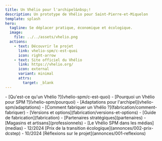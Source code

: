 ```yaml
---
title: Un Vhélio pour l'archipel&nbsp;!
description: Un prototype de Vhélio pour Saint-Pierre-et-Miquelon
template: splash
hero:
  tagline: Se déplacer pratique, économique et écologique.
  image:
    file: ../../assets/vhelio.png
  actions:
    - text: Découvrir le projet
      link: vhelio-spm/c-est-quoi
      icon: right-arrow
    - text: Site officiel du Vhélio
      link: https://vhelio.org/
      icon: external
      variant: minimal
	  attrs:
	    target: _blank
---
```



<CardGrid stagger>
	<Card title="Le Vhélio de SPM" icon="information">
		- [Qu'est-ce qu'un Vhélio ?](vhelio-spm/c-est-quoi)
		- [Pourquoi un Vhélio pour SPM ?](vhelio-spm/pourquoi)
		- [Adaptations pour l'archipel](vhelio-spm/adaptations)
	</Card>
	<Card title="Fabrique ton Vhélio !" icon="open-book">
		- [Comment fabriquer un Vhélio ?](fabrication/comment-fabriquer)
		- [Versions et options](fabrication/versions-et-options)
		- [Guide de fabrication](fabrication)
	</Card>
	<Card title="Partenaires & Médias" icon="rocket">
		- [Partenaires stratégiques](partenaires)
		- [Magasins et artisans](professionnels)
		- [Le Vhélio SPM dans les médias](medias)
	</Card>
	<Card title="Annonces" icon="sun">
		- 12/2024 [Prix de la transition écologique](annonces/002-prix-dcstep)
		- 10/2024 [Réflexions sur le projet](annonces/001-reflexions)
	</Card>
</CardGrid>
